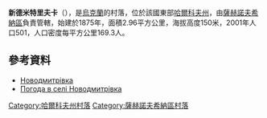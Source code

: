 {{coord|49|3|31|N|35|55|31|E|scale:100000_region:UA|display=title}}

'''新德米特里夫卡'''（{{lang-uk|Новодмитрівка}}），是[[烏克蘭|烏克蘭]]的村落，位於該國東部[[哈爾科夫州|哈爾科夫州]]，由[[薩赫諾夫希納區|薩赫諾夫希納區]]負責管轄，始建於1875年，面積2.96平方公里，海拔高度150米，2001年人口501，人口密度每平方公里169.3人。

==參考資料==
* [http://w1.c1.rada.gov.ua/pls/z7502/A005?rdat1=09.01.2009&rf7571=33971 Новодмитрівка]{{dead link|date=2018年3月 |bot=InternetArchiveBot |fix-attempted=yes }}
* [http://weather.in.ua/ua/har'kovskaja/17553 Погода в селі Новодмитрівка] {{Wayback|url=http://weather.in.ua/ua/har%27kovskaja/17553 |date=20200807120409 }}

{{DEFAULTSORT:Новодмитрівка}}
[[Category:哈爾科夫州村落|Category:哈爾科夫州村落]]
[[Category:薩赫諾夫希納區村落|Category:薩赫諾夫希納區村落]]


{{Kharkiv-geo-stub}}